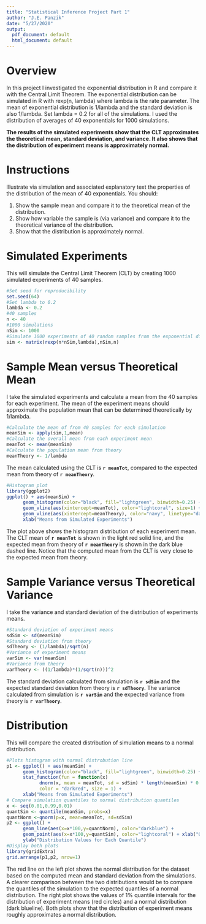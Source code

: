 ```yaml
---
title: "Statistical Inference Project Part 1"
author: "J.E. Panzik"
date: "5/27/2020"
output:
  pdf_document: default
  html_document: default
---
```

# Overview
In this project I investigated the exponential distribution in R and compare it with the Central Limit Theorem. The exponential distribution can be simulated in R with rexp(n, lambda) where lambda is the rate parameter. The mean of exponential distribution is 1/lambda and the standard deviation is also 1/lambda. Set lambda = 0.2 for all of the simulations. I used the distribution of averages of 40 exponentials for 1000 simulations.

**The results of the simulated experiments show that the CLT approximates the theoretical mean, standard deviation, and variance. It also shows that the distribution of experiment means is approximately normal.**

# Instructions
Illustrate via simulation and associated explanatory text the properties of the distribution of the mean of 40 exponentials. You should:

1. Show the sample mean and compare it to the theoretical mean of the distribution.
2. Show how variable the sample is (via variance) and compare it to the theoretical variance of the distribution.
3. Show that the distribution is approximately normal.

# Simulated Experiments
This will simulate the Central Limit Theorem (CLT) by creating 1000 simulated experiments of 40 samples.

```r
#Set seed for reproducibility
set.seed(64)
#Set lambda to 0.2
lambda <- 0.2
#40 samples
n <- 40
#1000 simulations
nSim <- 1000
#Simulate 1000 experiments of 40 random samples from the exponential distribution
sim <- matrix(rexp(n*nSim,lambda),nSim,n)
```

# Sample Mean versus Theoretical Mean
I take the simulated experiments and calculate a mean from the 40 samples for each experiment.
The mean of the experiment means should approximate the population mean that can be determined theoretically by 1/lambda.

```r
#Calculate the mean of from 40 samples for each simulation
meanSim <- apply(sim,1,mean)
#Calculate the overall mean from each experiment mean
meanTot <- mean(meanSim)
#Calculate the population mean from theory
meanTheory <- 1/lambda
```

The mean calculated using the CLT is **`r meanTot`**, compared to the expected mean from theory of **`r meanTheory`**.

```r
#Histogram plot
library(ggplot2)
ggplot() + aes(meanSim) +
      geom_histogram(color="black", fill="lightgreen", binwidth=0.25) +
      geom_vline(aes(xintercept=meanTot), color="lightcoral", size=1) +
      geom_vline(aes(xintercept=meanTheory), color="navy", linetype="dashed",size=1) +
      xlab("Means from Simulated Experiments")
```

The plot above shows the histogram distribution of each experiment mean. The CLT mean of **`r meanTot`** is shown in the light red solid line, and the expected mean from theory of **`r meanTheory`** is shown in the dark blue dashed line. Notice that the computed mean from the CLT is very close to the expected mean from theory. 


# Sample Variance versus Theoretical Variance
I take the variance and standard deviation of the distribution of experiments means.

```r
#Standard deviation of experiment means
sdSim <- sd(meanSim)
#Standard deviation from theory
sdTheory <- (1/lambda)/sqrt(n)
#Variance of experiment means
varSim <- var(meanSim)
#Variance from theory
varTheory <- ((1/lambda)*(1/sqrt(n)))^2
```

The standard deviation calculated from simulation is **`r sdSim`** and the expected standard deviation from theory is **`r sdTheory`**. The variance calculated from simulation is **`r varSim`** and the expected variance from theory is **`r varTheory`**.

# Distribution
This will compare the created distribution of simulation means to a normal distribution.

```r
#Plots histogram with normal distrobution line
p1 <- ggplot() + aes(meanSim) +
      geom_histogram(color="black", fill="lightgreen", binwidth=0.25) +
      stat_function(fun = function(x)
            dnorm(x, mean = meanTot, sd = sdSim) * length(meanSim) * 0.25,
            color = "darkred", size = 1) +
      xlab("Means from Simulated Experiments")
# Compare simulation quantiles to normal distribution quantiles
x <- seq(0.01,0.99,0.01)
quantSim <- quantile(meanSim, probs=x)
quantNorm <-qnorm(p=x, mean=meanTot, sd=sdSim)
p2 <- ggplot() +
      geom_line(aes(x=x*100,y=quantNorm), color="darkblue") +
      geom_point(aes(x=x*100,y=quantSim), color="lightcoral") + xlab("Quantiles (%)") +
      ylab("Distribution Values for Each Quantile")
#Display both plots
library(gridExtra)
grid.arrange(p1,p2, nrow=1)
```

The red line on the left plot shows the normal distribution for the dataset based on the computed mean and standard deviation from the simulations. A clearer comparison between the two distributions would be to compare the quantiles of the simulation to the expected quantiles of a normal distribution. The right plot shows the values of 1% quantile intervals for the distribution of experiment means (red circles) and a normal distribution (dark blueline). Both plots show that the distribution of experiment means roughly approximates a normal distribution.
